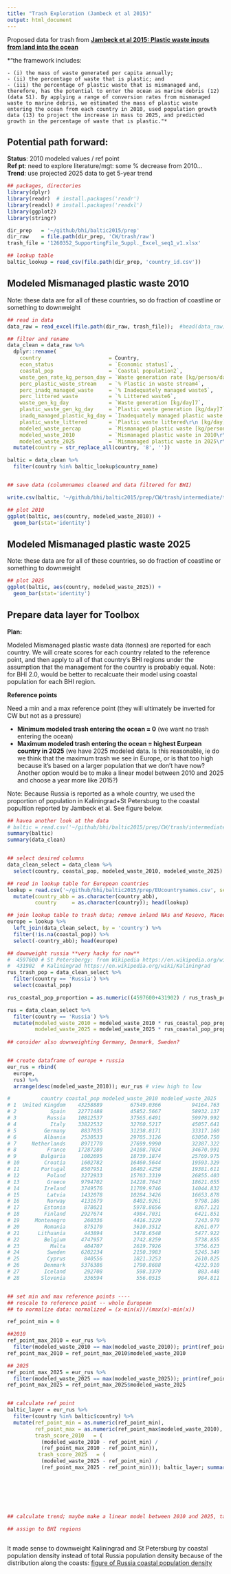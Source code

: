```yaml
---
title: "Trash Exploration (Jambeck et al 2015)"
output: html_document
---
```


Proposed data for trash from [**Jambeck et al 2015: Plastic waste inputs from land into the ocean**](http://science.sciencemag.org/content/347/6223/768.full.pdf+html)

*"the framework includes: 

    - (i) the mass of waste generated per capita annually; 
    - (ii) the percentage of waste that is plastic; and 
    - (iii) the percentage of plastic waste that is mismanaged and, therefore, has the potential to enter the ocean as marine debris (12) (data S1). By applying a range of conversion rates from mismanaged waste to marine debris, we estimated the mass of plastic waste entering the ocean from each country in 2010, used population growth data (13) to project the increase in mass to 2025, and predicted growth in the percentage of waste that is plastic."*

## Potential path forward:

**Status**: 2010 modeled values / ref point  
**Ref pt**: need to explore literature/mgt: some % decrease from 2010...  
**Trend**: use projected 2025 data to get 5-year trend

```r

## packages, directories
library(dplyr)
library(readr)  # install.packages('readr')
library(readxl) # install.packages('readxl')
library(ggplot2)
library(stringr)

dir_prep   = '~/github/bhi/baltic2015/prep'
dir_raw    = file.path(dir_prep, 'CW/trash/raw')
trash_file = '1260352_SupportingFile_Suppl._Excel_seq1_v1.xlsx'

## lookup table
baltic_lookup = read_csv(file.path(dir_prep, 'country_id.csv'))

```

## Modeled Mismanaged plastic waste 2010 
Note: these data are for all of these countries, so do fraction of coastline or something to downweight
```r
## read in data
data_raw = read_excel(file.path(dir_raw, trash_file));  #head(data_raw); summary(data_raw)

## filter and rename
data_clean = data_raw %>%
  dplyr::rename(
    country                      = Country,
    econ_status                  = `Economic status1`,
    coastal_pop                  = `Coastal population2`,
    waste_gen_rate_kg_person_day = `Waste generation rate [kg/person/day]3`,
    perc_plastic_waste_stream    = `% Plastic in waste stream4`,
    perc_inadq_managed_waste     = `% Inadequately managed waste5`,
    perc_littered_waste          = `% Littered waste6`,
    waste_gen_kg_day             = `Waste generation [kg/day]7`,
    plastic_waste_gen_kg_day     = `Plastic waste generation [kg/day]7`,
    inadq_managed_plastic_kg_day = `Inadequately managed plastic waste [kg/day]7`,
    plastic_waste_littered       = `Plastic waste littered\r\n [kg/day]7`,
    modeled_waste_percap         = `Mismanaged plastic waste [kg/person/day]7`,
    modeled_waste_2010           = `Mismanaged plastic waste in 2010\r\n [tonnes]7`,
    modeled_waste_2025           = `Mismanaged plastic waste in 2025\r\n [tonnes]7`) %>%
  mutate(country = str_replace_all(country, '8', ''))

baltic = data_clean %>%
  filter(country %in% baltic_lookup$country_name)


## save data (columnnames cleaned and data filtered for BHI)

write.csv(baltic, '~/github/bhi/baltic2015/prep/CW/trash/intermediate/trash_jambeck_baltic.csv')

## plot 2010
ggplot(baltic, aes(country, modeled_waste_2010)) +
  geom_bar(stat='identity')

```


## Modeled Mismanaged plastic waste 2025
Note: these data are for all of these countries, so do fraction of coastline or something to downweight

```r

## plot 2025
ggplot(baltic, aes(country, modeled_waste_2025)) +
  geom_bar(stat='identity')

```


## Prepare data layer for Toolbox 

**Plan:** 

Modeled Mismanaged plastic waste data (tonnes) are reported for each country. We will create scores for each country related to the reference point, and then apply to all of that country's BHI regions under the assumption that the management for the country is probably equal.  Note: for BHI 2.0, would be better to recalcuate their model using coastal population for each BHI region. 

**Reference points**

Need a min and a max reference point (they will ultimately be inverted for CW but not as a pressure)

- **Minimum modeled trash entering the ocean = 0** (we want no trash entering the ocean)
- **Maximum modeled trash entering the ocean = highest Eurpean country in 2025** (we have 2025 modeled data. Is this reasonable, ie do we think that the maximum trash we see in Europe, or is that too high because it's based on a larger population that we don't have now? Another option would be to make a linear model between 2010 and 2025 and choose a year more like 2015?)

Note: Because Russia is reported as a whole country, we used the proportion of population in Kaliningrad+St Petersburg to the coastal popultion reported by Jambeck et al. See figure below. 


```r

## havea another look at the data
# baltic = read.csv('~/github/bhi/baltic2015/prep/CW/trash/intermediate/trash_jambeck_baltic.csv')
summary(baltic) 
summary(data_clean)


## select desired columns
data_clean_select = data_clean %>%
  select(country, coastal_pop, modeled_waste_2010, modeled_waste_2025)

## read in lookup table for European countries
lookup = read.csv('~/github/bhi/baltic2015/prep/EUcountrynames.csv', sep=';') %>%
  mutate(country_abb = as.character(country_abb),
         country     = as.character(country)); head(lookup)

## join lookup table to trash data; remove inland NAs and Kosovo, Macedonia, Serbia (no trash data)
europe = lookup %>%
  left_join(data_clean_select, by = 'country') %>%
  filter(!is.na(coastal_pop)) %>%
  select(-country_abb); head(europe)

## downweight russia **very hacky for now**
#  4597600 # St Petersbergy: from Wikipedia https://en.wikipedia.org/wiki/Demographics_of_Saint_Petersburg
#  431902  # Kaliningrad https://en.wikipedia.org/wiki/Kaliningrad
rus_trash_pop = data_clean_select %>%
  filter(country == 'Russia') %>%
  select(coastal_pop)

rus_coastal_pop_proportion = as.numeric((4597600+431902) / rus_trash_pop); rus_coastal_pop_proportion

rus = data_clean_select %>%
  filter(country == 'Russia') %>%
  mutate(modeled_waste_2010 = modeled_waste_2010 * rus_coastal_pop_proportion, 
         modeled_waste_2025 = modeled_waste_2025 * rus_coastal_pop_proportion); rus
  
## consider also downweighting Germany, Denmark, Sweden?


## create dataframe of europe + russia
eur_rus = rbind(
  europe,
  rus) %>%
  arrange(desc(modeled_waste_2010)); eur_rus # view high to low 

#          country coastal_pop modeled_waste_2010 modeled_waste_2025
# 1  United Kingdom    43258889         67549.0366          94164.763
# 2           Spain    22771488         45852.5667          58932.137
# 3          Russia    10812537         37565.6491          59979.992
# 4           Italy    33822532         32760.5217          45057.641
# 5         Germany     8837035         31238.8171          33317.160
# 6         Albania     2530533         29705.3126          63050.750
# 7     Netherlands     8971770         27699.9990          32387.322
# 8          France    17287280         24108.7024          34670.991
# 9        Bulgaria     1002695         18739.1874          25769.975
# 10        Croatia     1602782         16460.5644          19593.329
# 11       Portugal     8507951         16402.4258          19381.611
# 12         Poland     3272933         15703.3319          26855.403
# 13         Greece     9794702         14228.7643          18621.055
# 14        Ireland     3749576         11709.9746          14044.832
# 15         Latvia     1432078         10284.3426          16653.878
# 16         Norway     4131679          8402.9261           9798.186
# 17        Estonia      878021          5978.8656           8367.121
# 18        Finland     2927674          4984.7031           6421.851
# 19     Montenegro      260336          4416.3229           7243.970
# 20        Romania      875170          3610.3512           8261.077
# 21      Lithuania      443894          3478.6548           5477.922
# 22        Belgium     4747957          2742.8259           5738.855
# 23          Malta      404707          2619.7926           3756.623
# 24         Sweden     6202234          2150.3983           5245.349
# 25         Cyprus      840556          1821.3253           2610.825
# 26        Denmark     5376386          1790.8688           4232.910
# 27        Iceland      292708           598.3379            883.448
# 28       Slovenia      336594           556.0515            984.811


## set min and max reference points ----
## rescale to reference point -- whole European
## to normalize data: normalized = (x-min(x))/(max(x)-min(x))

ref_point_min = 0

##2010
ref_point_max_2010 = eur_rus %>%
  filter(modeled_waste_2010 == max(modeled_waste_2010)); print(ref_point_max_2010)
ref_point_max_2010 = ref_point_max_2010$modeled_waste_2010

## 2025
ref_point_max_2025 = eur_rus %>%
  filter(modeled_waste_2025 == max(modeled_waste_2025)); print(ref_point_max_2025)
ref_point_max_2025 = ref_point_max_2025$modeled_waste_2025


## calculate ref point
baltic_layer = eur_rus %>%
  filter(country %in% baltic$country) %>%
  mutate(ref_point_min = as.numeric(ref_point_min),
         ref_point_max = as.numeric(ref_point_max$modeled_waste_2010),
         trash_score_2010   = (
           (modeled_waste_2010 - ref_point_min) /
           (ref_point_max_2010 - ref_point_min)),
          trash_score_2025   = (
           (modeled_waste_2025 - ref_point_min) /
           (ref_point_max_2025 - ref_point_min))); baltic_layer; summary(baltic_layer)





  

## calculate trend; maybe make a linear model between 2010 and 2025, take trend as 5 years out?

## assign to BHI regions
  


```


It made sense to downweight Kaliningrad and St Petersburg by coastal population density instead of total Russia population density because of the distribution along the coasts:
[figure of Russia coastal population density](./baltic2015/prep/CW/trash/RussiaCoastalPopFig_Wikipedia.jpg)

